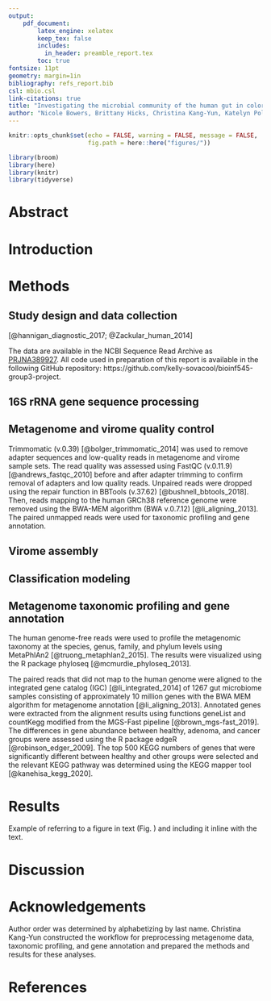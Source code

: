 ```yaml
---
output:
    pdf_document:
        latex_engine: xelatex
        keep_tex: false
        includes:
          in_header: preamble_report.tex
        toc: true
fontsize: 11pt
geometry: margin=1in
bibliography: refs_report.bib
csl: mbio.csl
link-citations: true
title: "Investigating the microbial community of the human gut in colorectal cancer"
author: "Nicole Bowers, Brittany Hicks, Christina Kang-Yun, Katelyn Polemi, Kelly Sovacool"
---
```

```r
knitr::opts_chunk$set(echo = FALSE, warning = FALSE, message = FALSE, 
                      fig.path = here::here("figures/"))
```
```r
library(broom)
library(here)
library(knitr)
library(tidyverse)
```

\newpage
\todo{Guidelines: https://drive.google.com/file/d/1YNqYiMJYiVWXiSR9yWUbQTPAoUpVa9Id/view}
# Abstract

# Introduction

# Methods

## Study design and data collection

\todo{study design / data collection based on hannigan and zackular papers}
[@hannigan_diagnostic_2017; @Zackular_human_2014]

The data are available in the NCBI Sequence Read Archive as [PRJNA389927](https://www.ncbi.nlm.nih.gov/bioproject/389927). 
All code used in preparation of this report is available in the following GitHub repository: https://github.com/kelly-sovacool/bioinf545-group3-project.
\todo{make the repo public before submitting}

## 16S rRNA gene sequence processing

## Metagenome and virome quality control

Trimmomatic (v.0.39) [@bolger_trimmomatic_2014] was used to remove adapter sequences and low-quality reads in metagenome and virome sample sets. 
The read quality was assessed using FastQC (v.0.11.9) [@andrews_fastqc_2010] before and after adapter trimming to confirm removal of adapters and low quality reads. 
Unpaired reads were dropped using the repair function in BBTools (v.37.62) [@bushnell_bbtools_2018]. 
Then, reads mapping to the human GRCh38 reference genome were removed using the BWA-MEM algorithm (BWA v.0.7.12) [@li_aligning_2013].
The paired unmapped reads were used for taxonomic profiling and gene annotation.

## Virome assembly

## Classification modeling

## Metagenome taxonomic profiling and gene annotation

The human genome-free reads were used to profile the metagenomic taxonomy at the species, genus, family, and phylum levels using MetaPhlAn2 [@truong_metaphlan2_2015]. 
The results were visualized using the R package phyloseq [@mcmurdie_phyloseq_2013].

The paired reads that did not map to the human genome were aligned to the integrated gene catalog (IGC) [@li_integrated_2014] of 1267 gut microbiome samples consisting of approximately 10 million genes with the BWA MEM algorithm for metagenome annotation [@li_aligning_2013]. 
Annotated genes were extracted from the alignment results using functions geneList and countKegg modified from the MGS-Fast pipeline [@brown_mgs-fast_2019]. 
The differences in gene abundance between healthy, adenoma, and cancer groups were assessed using the R package edgeR [@robinson_edger_2009]. 
The top 500 KEGG numbers of genes that were significantly different between healthy and other groups were selected and the relevant KEGG pathway was determined using the KEGG mapper tool [@kanehisa_kegg_2020].

# Results

\begin{wrapfigure}{R}{0.4\textwidth}
    \begin{center}
        \includegraphics[width=0.35\textwidth]{../figures/rulegraph.png}  
        \caption{Example}
        \label{fig:example}  
    \end{center}
\end{wrapfigure}

Example of referring to a figure in text (Fig. \ref{fig:example}) 
and including it inline with the text.  
\todo{remove example figure before submitting}

# Discussion

# Acknowledgements

Author order was determined by alphabetizing by last name. 
Christina Kang-Yun constructed the workflow for preprocessing metagenome data, taxonomic profiling, and gene annotation and prepared the methods and results for these analyses.
\todo{insert contribution statement here}

# References
